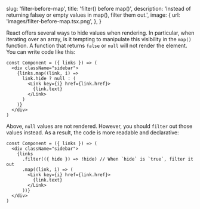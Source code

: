 
  slug: 'filter-before-map',
  title: 'filter() before map()',
  description: 'Instead of returning falsey or empty values in map(), filter them out.',
  image: {
    url: 'images/filter-before-map.tsx.png',
  },
}


React offers several ways to hide values when rendering. In particular, when
iterating over an array, is it tempting to manipulate this visibility in the
`map()` function. A function that returns `false` or `null` will not render the
element. You can write code like this:

```tsx
const Component = ({ links }) => (
  <div className="sidebar">
    {links.map((link, i) =>
      link.hide ? null : (
        <Link key={i} href={link.href}>
          {link.text}
        </Link>
      )
    )}
  </div>
)
```

Above, `null` values are not rendered. However, you should `filter` out those
values instead. As a result, the code is more readable and declarative:

```tsx
const Component = ({ links }) => (
  <div className="sidebar">
    {links
      .filter(({ hide }) => !hide) // When `hide` is `true`, filter it out
      .map((link, i) => (
        <Link key={i} href={link.href}>
          {link.text}
        </Link>
      ))}
  </div>
)
```

